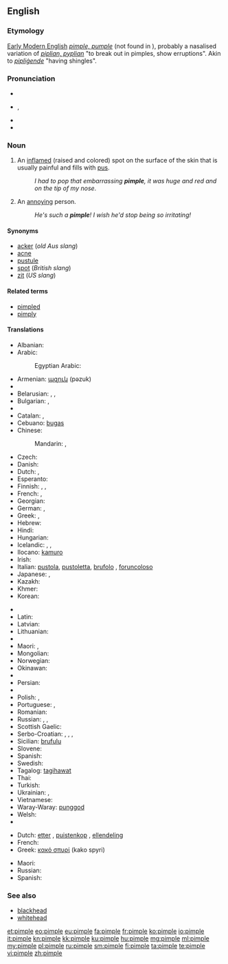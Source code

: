 ==English==

===Etymology===
[[w:Early Modern English|Early Modern English]] ''[[pimple#Middle English|pimple, pumple]]'' (not found in {{etyl|enm|-}}), probably a nasalised variation of {{etyl|ang|en}} ''[[piplian#Old Neglish|piplian, pyplian]]'' "to break out in pimples, show erruptions". Akin to {{etyl|ang|-}} ''[[pipligende#Old English|pipliġende]]'' "having shingles".

===Pronunciation===
* {{IPAchar|pĭm'p(ə)l}}
* {{IPA|/ˈpɪmp(ə)l/}}, {{X-SAMPA|/"pImp(@)l/}}
* {{audio|En-us-pimple.ogg|Audio (US)}}
* {{rhymes|ɪmpəl}}

===Noun===
{{wikipedia}}
{{en-noun}}

# An [[inflame]]d (raised and colored) spot on the surface of the skin that is usually painful and fills with [[pus]].
#: ''I had to pop that embarrassing '''pimple''', it was huge and red and on the tip of my nose''.
# {{context|slang|lang=en}} An [[annoying]] person.
#: ''He's such a '''pimple'''! I wish he'd stop being so irritating!''

====Synonyms====
* [[acker]] (''old Aus slang'')
* [[acne]]
* [[pustule]]
* [[spot]] (''British slang'')
* [[zit]] (''US slang'')

====Related terms====
* [[pimpled]]
* [[pimply]]

====Translations====
{{trans-top|inflamed spot on the surface of the skin}}
* Albanian: {{t-|sq|puçërr}}
* Arabic: {{t-|ar|بثرة|f|tr=báṯra}}
*: Egyptian Arabic: {{tø|arz|حبة|f|tr=ḥaba|sc=Arab}}
* Armenian: [[պզուկ]] (pəzuk)
* {{trreq|eu}}
* Belarusian: {{t-|be|прышч|m|tr=pryšč|sc=Cyrl}}, {{t-|be|вугар|m|tr=vúhar|sc=Cyrl}}, {{t-|be|вугор|m|tr=vuhór|sc=Cyrl}}
* Bulgarian: {{t+|bg|пъпка|f|tr=pǎ̀pka}}, {{t-|bg|пъпчица|f|tr=pǎpčica}}
* {{trreq|my}}
* Catalan: {{t-|ca|bua|f}},  {{t-|ca|buba|f}}
* Cebuano: [[bugas]]
* Chinese:
*: Mandarin: {{t|cmn|疙瘩|tr=gēda|sc=Hani}},  {{t|cmn|丘疹|tr=qiūzhěn|sc=Hani}}
* Czech: {{t-|cs|uher|m}}
* Danish: {{t-|da|filipens}}
* Dutch: {{t+|nl|puist|f}}, {{t-|nl|pukkel}}
* Esperanto: {{t-|eo|akno}}
* Finnish: {{t+|fi|näppy}}, {{t+|fi|finni}},  {{t-|fi|märkänäppylä}}
* French: {{t+|fr|bouton|m}}, {{t+|fr|pustule|f}}
* Georgian: {{t-|ka|მუწუკი|tr=mucuki|sc=Geor}}
* German: {{t+|de|Pickel|m}}, {{t-|de|Oas|n}} {{qualifier|Bavaria}}
* Greek: {{t+|el|σπυρί|n|tr=spyri}}, {{t+|el|σπυράκι|n|tr=spyráki}}
* Hebrew: {{t-|he|פצעון}}
* Hindi: {{t-|hi|मुंहासा|m|tr=munhāsā|sc=Deva}}
* Hungarian: {{t+|hu|pattanás}}
* Icelandic: {{t-|is|nabbi|m}}, {{t+|is|bóla|f}}, {{t+|is|graftarbóla|f}}
* Ilocano: [[kamuro]]
* Irish: {{t-|ga|goirín|m}}
* Italian: [[pustola]], [[pustoletta]], [[brufolo]] {{g|m}}, [[foruncoloso]] {{g|m}}
* Japanese: {{t+|ja|面皰|tr=にきび, níkibi}},  {{t-|ja|丘疹|tr=きゅうしん, kyūshin}}
* Kazakh: {{t|kk|безеу|tr=bezew|sc=Cyrl}}
* Khmer: {{t+|km|មុន|tr=mŭn|sc=Khmr}}
* Korean: {{t+|ko|여드름|tr=yeodeureum|sc=Hang}}
{{trans-mid}}
* {{trreq|lo}}
* Latin: {{t-|la|pustula|f}}
* Latvian: {{t-|lv|pūte|f}}
* Lithuanian: {{t-|lt|spuogas|m}}
* {{trreq|mt}}
* Maori: {{t-|mi|kiritona}}, {{t-|mi|para}}
* Mongolian: {{t-|mn|батга|tr=batga|sc=Cyrl}}
* Norwegian: {{t+|no|kvise|c}}
* Okinawan: {{tø|ryu|にくん|tr=nikuN}}
* {{trreq|ang}}
* Persian: {{t+|fa|جوش|tr=juš}}
* {{trreq|pjt}}
* Polish: {{t-|pl|pryszcz|m}}, {{t+|pl|krosta|f}}
* Portuguese: {{t+|pt|borbulha|f}}, {{t+|pt|espinha|f}}
* Romanian: {{t-|ro|coș}}
* Russian: {{t+|ru|прыщ|m|tr=pryšč}}, {{t+|ru|прыщик|m|tr=prýščik}}, {{t+|ru|угорь|m|tr=úgorʹ}}
* Scottish Gaelic: {{t-|gd|pluc|m}}
* Serbo-Croatian: {{t-|sh|бубуљица|f|sc=Cyrl}}, {{t-|sh|bubuljica|f}}, {{t-|sh|пришт|m|sc=Cyrl}}, {{t-|sh|prišt|m}}
* Sicilian: [[brufulu]] {{g|m}}
* Slovene: {{t-|sl|pustula|f}}
* Spanish: {{t+|es|espinilla|f}}
* Swedish: {{t+|sv|finne|c}}
* Tagalog: [[tagihawat]]
* Thai: {{t-|th|สิว|tr=sĭw}}
* Turkish: {{t+|tr|sivilce}}
* Ukrainian: {{t-|uk|прищ|m|tr=pryšč|sc=Cyrl}}, {{t-|uk|вугор|m|tr=vúhor|sc=Cyrl}}
* Vietnamese: {{t-|vi|mụn nhọt}}
* Waray-Waray: [[punggod]]
* Welsh: {{t-|cy|tosyn|m}}
* {{trreq|yi}}
{{trans-bottom}}

{{trans-top|annoying person}}
* Dutch: [[etter]] {{g|m}}, [[puistenkop]] {{g|m}}, [[ellendeling]] {{g|m}}
* French: {{t+|fr|casse-couilles|m}}
* Greek: [[κακό σπυρί]] (kako spyri) {{g|n}}
{{trans-mid}}
* Maori: {{t-|mi|pōrearea}}
* Russian: {{t+|ru|негодяй|m|tr=negodjáj}}
* Spanish: {{t+|es|pendejo|m}}
{{trans-bottom}}

===See also===
* [[blackhead]]
* [[whitehead]]

[[et:pimple]]
[[eo:pimple]]
[[eu:pimple]]
[[fa:pimple]]
[[fr:pimple]]
[[ko:pimple]]
[[io:pimple]]
[[it:pimple]]
[[kn:pimple]]
[[kk:pimple]]
[[ku:pimple]]
[[hu:pimple]]
[[mg:pimple]]
[[ml:pimple]]
[[my:pimple]]
[[pl:pimple]]
[[ru:pimple]]
[[sm:pimple]]
[[fi:pimple]]
[[ta:pimple]]
[[te:pimple]]
[[vi:pimple]]
[[zh:pimple]]